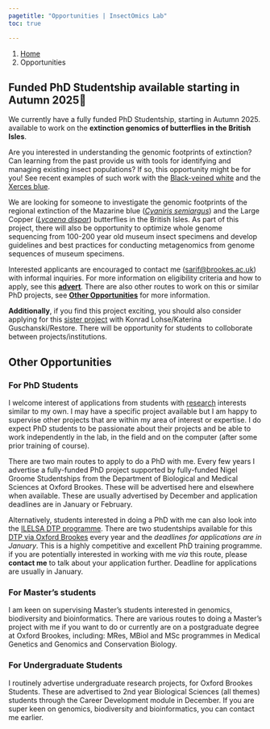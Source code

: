 ```yaml
---
pagetitle: "Opportunities | InsectOmics Lab"
toc: true

---
```


```{=html}
<nav aria-label="breadcrumb">
  <ol class="breadcrumb">
    <li class="breadcrumb-item"><a href="index.html">Home</a></li>
    <li class="breadcrumb-item active" aria-current="page">Opportunities</li>
  </ol>
</nav>
```
## Funded PhD Studentship available starting in Autumn 2025🦋

We currently have a fully funded PhD Studentship, starting in Autumn 2025. available to work on the **extinction genomics of butterflies in the British Isles**.

Are you interested in understanding the genomic footprints of extinction? Can learning from the past provide us with tools for identifying and managing existing insect populations? If so, this opportunity might be for you! See recent examples of such work with the [Black-veined white](https://onlinelibrary.wiley.com/doi/10.1111/mec.17518) and the [Xerces blue](https://doi.org/10.7554/eLife.87928.3).

We are looking for someone to investigate the genomic footprints of the regional extinction of the Mazarine blue ([*Cyaniris semiargus*](https://www.dispar.org/reference.php?id=112)) and the Large Copper ([*Lycaena dispar*](https://butterfly-conservation.org/butterflies/large-copper)) butterflies in the British Isles. As part of this project, there will also be opportunity to optimize whole genome sequencing from 100-200 year old museum insect specimens and develop guidelines and best practices for conducting metagenomics from genome sequences of museum specimens.

Interested applicants are encouraged to contact me ([sarif\@brookes.ac.uk](mailto:sarif@brookes.ac.uk){.email}) with informal inquiries. For more information on eligibility criteria and how to apply, see this [**advert**](https://www.jobs.ac.uk/job/DKY348/nigel-groome-studentship-pushing-the-limits-of-museuomics-investigating-the-disappearance-of-mazarine-blue-butterfly-cyaniris-semiargus-and-the-large-copper-lycaena-dispar-in-the-british-isles). There are also other routes to work on this or similar PhD projects, see [**Other Opportunities**](#sec-opps) for more information.

**Additionally**, if you find this project exciting, you should also consider applying for this [sister project](https://www.findaphd.com/phds/project/eastbio-case-using-museomics-to-understand-extinctions-and-inform-re-introductions-of-uk-butterflies/?p179747) with Konrad Lohse/Katerina Guschanski/Restore. There will be opportunity for students to colloborate between projects/institutions.

## Other Opportunities{#sec-opps}

### For PhD Students

I welcome interest of applications from students with [research](research.qmd) interests similar to my own. I may have a specific project available but I am happy to supervise other projects that are within my area of interest or expertise. I do expect PhD students to be passionate about their projects and be able to work independently in the lab, in the field and on the computer (after some prior training of course). 

There are two main routes to apply to do a PhD with me. Every few years I advertise a fully-funded PhD project supported by fully-funded Nigel Groome Studentships from the Department of Biological and Medical Sciences at Oxford Brookes. These will be advertised here and elsewhere when available. These are usually advertised by December and application deadlines are in January or February.

Alternatively, students interested in doing a PhD with me can also look into the [ILELSA DTP programme](https://www.ox.ac.uk/news/2024-11-15-new-oxford-led-initiative-launches-train-future-leaders-life-and-environmental). There are two studentships available for this [DTP via Oxford Brookes](https://www.brookes.ac.uk/courses/research/ilesla) every year and the *deadlines for applications are in January*. This is a highly competitive and excellent PhD training programme. if you are potentially interested in working with me *via* this route, please **contact me** to talk about your application further. Deadline for applications are usually in January.

### For Master's students

I am keen on supervising Master's students interested in genomics, biodiversity and bioinformatics. There are various routes to doing a Master's project with me if you want to do or currently are on a postgraduate degree at Oxford Brookes, including: MRes, MBiol and MSc programmes in Medical Genetics and Genomics and Conservation Biology.


### For Undergraduate Students

I routinely advertise undergraduate research projects, for Oxford Brookes Students. These are advertised to 2nd year Biological Sciences (all themes) students through the Career Development module in December. If you are super keen on genomics, biodiversity and bioinformatics, you can contact me earlier.